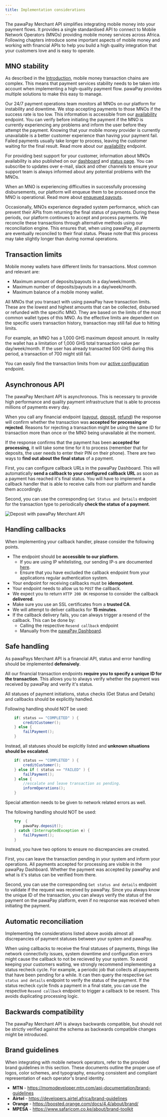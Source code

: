 ```yaml
---
title: Implementation considerations
---
```


The pawaPay Merchant API simplifies integrating mobile money into your payment flows. 
It provides a single standardised API to connect to Mobile Network Operators (MNOs) providing mobile money services across Africa.
Following chapters introduce some important aspects of mobile money and working with financial APIs to help you build a high quality integration that your customers love and is easy to operate.

## MNO stability

As described in the [Introduction](/about_mobile_money#what-does-a-payment-look-like), mobile money transaction chains are complex. 
This means that payment services stability needs to be taken into account when implementing a high-quality payment flow. 
pawaPay provides multiple solutions to make this easy to manage.

Our 24/7 payment operations team monitors all MNOs on our platform for instability and downtime. We stop accepting payments to those MNOs if the success rate is too low. 
This information is accessible from our [availability](/v1/api-reference/toolkit/availability) endpoint. 
You can verify before initiating the payment if the MNO is currently experiencing any problems and inform the user before they attempt the payment. 
Knowing that your mobile money provider is currently unavailable is a better customer experience than having your payment fail. 
Failed payments usually take longer to process, leaving the customer waiting for the final result. Read more about our [availability](/v1/api-reference/toolkit/availability) endpoint.

For providing best support for your customer, information about MNOs availability is also published on our [dashboard](http://localhost:3000/dashboard/status) and [status page](https://status.pawapay.cloud).
You can subscribe to updates over e-mail, slack and other channels to ensure your support team is always informed about any potential problems with the MNOs.

When an MNO is experiencing difficulties in successfully processing disbursements, our platform will enqueue them to be processed once the MNO is operational. 
Read more about [enqueued payouts](/payouts#enqueued-payouts).

Occasionally, MNOs experience degraded system performance, which can prevent their APIs from returning the final status of payments. 
During these periods, our platform continues to accept and process payments. 
We reconcile these transactions through alternative methods using our reconciliation engine. 
This ensures that, when using pawaPay, all payments are eventually reconciled to their final status. 
Please note that this process may take slightly longer than during normal operations.

## Transaction limits

Mobile money wallets have different limits for transactions. Most common and relevant are:
* Maximum amount of deposits/payouts in a day/week/month.
* Maximum number of deposits/payouts in a day/week/month.
* Maximum balance of a mobile money wallet.

All MNOs that you transact with using pawaPay have transaction limits. 
These are the lowest and highest amounts that can be collected, disbursed or refunded with the specific MNO. 
They are based on the limits of the most common wallet types of this MNO. 
As the effective limits are dependent on the specific users transaction history, transaction may still fail due to hitting limits. 

For example, an MNO has a 1,000 GHS maximum deposit amount. 
In reality the wallet has a limitation of 1,000 GHS total transaction value per day/week/month. 
If the user has already transacted 500 GHS during this period, a transaction of 700 might still fail.

You can easily find the transaction limits from our [active configuration](/v1/api-reference/toolkit/active-configuration) endpoint.

## Asynchronous API

The pawaPay Merchant API is asynchronous. This is necessary to provide high performance and quality payment infrastructure that is able to process millions of payments every day.

When you call any financial endpoint ([payout](/v1/api-reference/payouts/request-payout), [deposit](/v1/api-reference/deposits/request-deposit), [refund](/v1/api-reference/refunds/request-refund)) the response will confirm whether the transaction was __accepted for processing or rejected__. 
Reasons for rejecting a transaction might be using the same ID for transaction more than once or the MNO being unavailable at the moment.

If the response confirms that the payment has been __accepted for processing__, it will take some time for it to process (remember that for deposits, the user needs to enter their PIN on their phone). 
There are two ways to __find out about the final status__ of a payment.

First, you can configure callback URLs in the pawaPay Dashboard. 
This will automatically __send a callback to your configured callback URL__ as soon as a payment has reached it's final status. 
You will have to implement a callback handler that is able to receive calls from our platform and handle them accordingly.

Second, you can use the corresponding `Get Status and Details` endpoint for the transaction type to periodically __check the status of a payment__.

<img class="screenshot" src="/images/deposit_flow.jpg" alt="Deposit with pawaPay Merchant API" />

## Handling callbacks

When implementing your callback handler, please consider the following points.

* The endpoint should be __accessible to our platform__. 
    * If you are using IP whitelisting, our sending IP-s are documented [here](/using_the_api#callback-urls).
    * Ensure that you have excluded the callback endpoint from your applications regular authentication system.
* Your endpoint for receiving callbacks must be __idempotent__.
* Your endpoint needs to allow us to `POST` the callback.
* We expect you to return `HTTP 200 OK` response to consider the callback __delivered__.
* Make sure you use an SSL certificates from a __trusted CA__.
* We will attempt to deliver callbacks for __15 minutes__.
* If the callback delivery fails, you can always trigger a resend of the callback. This can be done by:
    * Calling the respective `Resend callback` endpoint 
    * Manually from the [pawaPay Dashboard](/dashboard/transactions/callback_resend).

## Safe handling

As pawaPays Merchant API is a financial API, status and error handling should be implemented __defensively__.

All our financial transaction endpoints __require you to specify a unique ID for the transaction__. This allows you to always verify whether the payment was received by pawaPay and verify it's status.

All statuses of payment initiations, status checks (Get Status and Details) and callbacks should be explicitly handled.

Following handling should NOT be used:
```java
    if( status == "COMPLETED" ) {
        creditCustomer();
    } else {
        failPayment();
    }
```

Instead, all statuses should be explcitly listed and __unknown situations should be escalated__.
```java
    if( status == "COMPLETED" ) {
        creditCustomer();
    } else if ( status == "FAILED" ) {
        failPayment();
    } else {
        //escalate and leave transaction as pending.
        informOperations();
    }
```
Special attention needs to be given to network related errors as well.

The following handling should NOT be used:
```java
    try  {
        pawaPay.deposit();
    } catch (InterruptedException e) {
        failPayment();
    }
```

Instead, you have two options to ensure no discrepancies are created.

First, you can leave the transaction pending in your system and inform your operations. 
All payments accepted for processing are visible in the pawaPay Dashboard. 
Whether the payment was accepted by pawaPay and what is it's status can be verified from there.

Second, you can use the corresponding `Get status and details` endpoint to validate if the request was received by pawaPay.
Since you always know the unique ID of the transaction, you can always verify the status of the payment on the pawaPay platform, even if no response was received when initiating the payment.

## Automatic reconciliation

Implementing the considerations listed above avoids almost all discrepancies of payment statuses between your system and pawaPay.

When using callbacks to receive the final statuses of payments, things like network connectivity issues, system downtime and configuration errors might cause the callback to not be recieved by your system.
To avoid keeping your customers waiting, we strongly recommend implementing a status recheck cycle.
For example, a periodic job that collects all payments that have been pending for a while. It can then query the respective `Get status and details` endpoint to verify the status of the payment. 
If the status recheck cycle finds a payment in a final state, you can use the respective `Resend callback` endpoint to trigger a callback to be resent. This avoids duplicating processing logic.

## Backwards compatibility

The pawaPay Merchant API is always backwards compatible, but should not be strictly verified against the schema as backwards compatible changes might be introduced.

## Brand guidelines

When integrating with mobile network operators, refer to the provided brand guidelines in this section. 
These documents outline the proper use of logos, color schemes, and typography, ensuring consistent and compliant representation of each operator's brand identity.

* __MTN__ - https://momodeveloper.mtn.com/api-documentation/brand-guidelines
* __Airtel__ - https://developers.airtel.africa/brand-guidelines
* __Orange__ - https://boosted.orange.com/docs/4.4/about/brand/
* __MPESA__ - https://www.safaricom.co.ke/about/brand-toolkit
